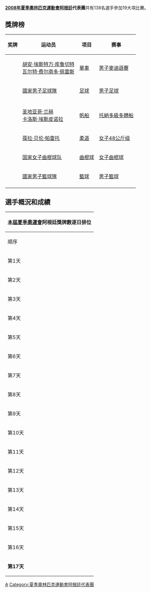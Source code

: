 {{Infobox Country Olympics
|NOC=ARG
|games=2008年夏季
|competitors= 138
|sports= 19
|flagbearer= [[马努·吉诺比利|马努·吉诺比利]]
|gold=2
|silver=0
|bronze=4
|total=6
|rank=35
|officials=
}}

'''[[2008年夏季奧林匹克運動會|2008年夏季奧林匹克運動會]][[阿根廷|阿根廷]]代表團'''共有138名選手參加19大項比賽。

== 獎牌榜 ==
{| class="wikitable sortable" style="font-size:88%" 
|-bgcolor=#efefef
! 奖牌
! 运动员
! 项目
! 赛事
|-
| {{gold medal}} || [[胡安·埃斯特万·库鲁切特|胡安·埃斯特万·库鲁切特]]<br />[[瓦尔特·费尔南多·佩雷斯|瓦尔特·费尔南多·佩雷斯]] || [[2008年夏季奧林匹克運動會自行車比賽|單車]] || [[2008年夏季奧林匹克運動會自行車比賽－男子麥迪遜賽|男子麥迪遜賽]]
|-
| {{gold medal}} || [[阿根廷國家足球隊|國家男子足球隊]] || [[2008年夏季奧林匹克運動會足球比賽|足球]] || [[2008年夏季奧林匹克運動會男子足球比賽|男子足球]]
|-

|-
| {{bronze medal}} || [[圣地亚哥·兰赫|圣地亚哥·兰赫]]<br />[[卡洛斯·埃斯皮诺拉|卡洛斯·埃斯皮诺拉]]||[[2008年夏季奧林匹克運動會帆船比賽|帆船]] || [[2008年夏季奧林匹克運動會帆船比賽－托納多級多體船|托納多級多體船]]
|-
| {{bronze medal}} || [[葆拉·贝伦·帕雷托|葆拉·贝伦·帕雷托]]||[[2008年夏季奧林匹克運動會柔道比賽|柔道]] || [[2008年夏季奧林匹克運動會柔道比賽—女子48公斤级|女子48公斤级]]
|-
| {{bronze medal}} || [[阿根廷国家女子曲棍球队|国家女子曲棍球队]]||[[2008年夏季奧林匹克運動會曲棍球比賽|曲棍球]] || [[2008年夏季奧林匹克運動會女子曲棍球比賽|女子曲棍球]]
|-
| {{bronze medal}} || [[阿根廷國家男子籃球隊|國家男子籃球隊]]||[[2008年夏季奧林匹克運動會籃球比賽|籃球]] || [[2008年夏季奧林匹克運動會男子籃球賽|男子籃球]]
|-
|}

== 選手概況和成績 ==
{|  class="wikitable" style="font-size:85%" align="right" 
|- bgcolor="#efefef"
!colspan=7|[[2008年夏季奧林匹克運動會|本屆夏季奧運會]]'''阿根廷獎牌數逐日排位'''
|- style="text-align:center;"
|顺序
|[[2008年8月|8月]]
|'''位次'''
| bgcolor="gold" |金牌
| bgcolor="silver" |银牌
| bgcolor="CC9966" |铜牌
|奖牌
|- style="text-align:center;"
|第1天
|8日
|－
|－
|－
|－
|－
|- style="background:#ccccff; text-align:center;"
|第2天
|9日
|12
|0
|0
|1
|1
|- style="text-align:center;"
|第3天
|10日
|23
|0
|0
|1
|1
|- style="background:#ccccff; text-align:center;"
|第4天
|11日
|32
|0
|0
|1
|1
|- style="text-align:center;"
|第5天
|12日
|35
|0
|0
|1
|1
|- style="background:#ccccff; text-align:center;"
|第6天
|13日
|43
|0
|0
|1
|1
|- style="text-align:center;"
|第7天
|14日
|43
|0
|0
|1
|1
|- style="background:#ccccff; text-align:center;"
|第8天
|15日
|
|
|
|
|
|- style="text-align:center;"
|第9天
|16日
|
|
|
|
|
|- style="background:#ccccff; text-align:center;"
|第10天
|17日
|
|
|
|
|
|- style="text-align:center;"
|第11天
|18日
|
|
|
|
|
|- style="background:#ccccff; text-align:center;"
|第12天
|19日
|
|
|
|
|
|- style="text-align:center;"
|第13天
|20日
|
|
|
|
|
|- style="background:#ccccff; text-align:center;"
|第14天
|21日
|
|
|
|
|
|- style="text-align:center;"
|第15天
|22日
|
|
|
|
|
|- style="background:#ccccff; text-align:center;"
|第16天
|23日
|
|
|
|
|
|- style="background:#ccccff; text-align:center;"
|'''第17天'''
|'''24日'''
|
|
|
|
|
|}


{{NOCin2008SummerOlympics}}

[[Category:2008年夏季奧林匹克運動會代表團|A]]
[[Category:夏季奧林匹克運動會阿根廷代表團|Category:夏季奧林匹克運動會阿根廷代表團]]